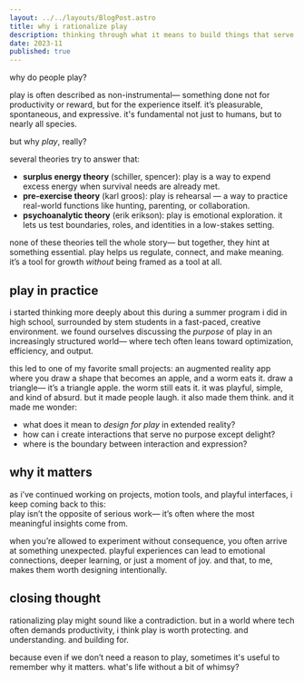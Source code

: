```yaml
---
layout: ../../layouts/BlogPost.astro
title: why i rationalize play
description: thinking through what it means to build things that serve no purpose except joy
date: 2023-11
published: true
---
```


why do people play?

play is often described as non-instrumental— something done not for productivity or reward, but for the experience itself. it’s pleasurable, spontaneous, and expressive. it's fundamental not just to humans, but to nearly all species.

but why *play*, really?

several theories try to answer that:

- **surplus energy theory** (schiller, spencer): play is a way to expend excess energy when survival needs are already met.  
- **pre-exercise theory** (karl groos): play is rehearsal — a way to practice real-world functions like hunting, parenting, or collaboration.  
- **psychoanalytic theory** (erik erikson): play is emotional exploration. it lets us test boundaries, roles, and identities in a low-stakes setting.

none of these theories tell the whole story— but together, they hint at something essential. play helps us regulate, connect, and make meaning. it’s a tool for growth *without* being framed as a tool at all.


## play in practice

i started thinking more deeply about this during a summer program i did in high school, surrounded by stem students in a fast-paced, creative environment. we found ourselves discussing the *purpose* of play in an increasingly structured world— where tech often leans toward optimization, efficiency, and output.

this led to one of my favorite small projects: an augmented reality app where you draw a shape that becomes an apple, and a worm eats it. draw a triangle— it’s a triangle apple. the worm still eats it. it was playful, simple, and kind of absurd. but it made people laugh. it also made them think. and it made me wonder:

- what does it mean to *design for play* in extended reality?
- how can i create interactions that serve no purpose except delight?
- where is the boundary between interaction and expression?


## why it matters

as i’ve continued working on  projects, motion tools, and playful interfaces, i keep coming back to this:  
play isn’t the opposite of serious work— it’s often where the most meaningful insights come from.

when you’re allowed to experiment without consequence, you often arrive at something unexpected. playful experiences can lead to emotional connections, deeper learning, or just a moment of joy. and that, to me, makes them worth designing intentionally.


## closing thought

rationalizing play might sound like a contradiction. but in a world where tech often demands productivity, i think play is worth protecting. and understanding. and building for.

because even if we don’t need a reason to play, sometimes it's useful to remember why it matters. what's life without a bit of whimsy?
